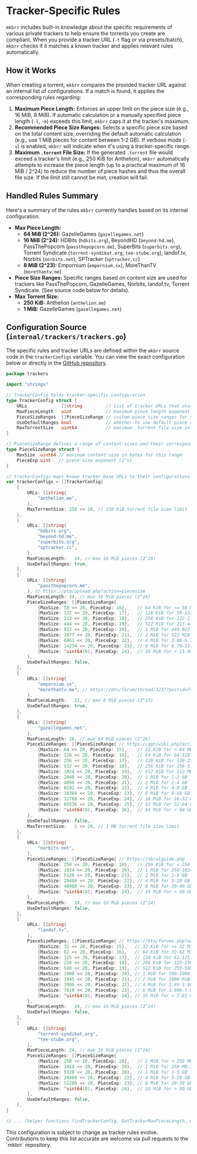 # Tracker-Specific Rules

`mkbrr` includes built-in knowledge about the specific requirements of various private trackers to help ensure the torrents you create are compliant. When you provide a tracker URL (`-t` flag or via presets/batch), `mkbrr` checks if it matches a known tracker and applies relevant rules automatically.

## How it Works

When creating a torrent, `mkbrr` compares the provided tracker URL against an internal list of configurations. If a match is found, it applies the corresponding rules regarding:

1.  **Maximum Piece Length:** Enforces an upper limit on the piece size (e.g., 16 MiB, 8 MiB). If automatic calculation or a manually specified piece length (`-l`, `-m`) exceeds this limit, `mkbrr` caps it at the tracker's maximum.
2.  **Recommended Piece Size Ranges:** Selects a specific piece size based on the total content size, overriding the default automatic calculation (e.g., use 1 MiB pieces for content between 1-2 GB). If verbose mode (`-v`) is enabled, `mkbrr` will indicate when it's using a tracker-specific range.
3.  **Maximum `.torrent` File Size:** If the generated `.torrent` file would exceed a tracker's limit (e.g., 250 KiB for Anthelion), `mkbrr` automatically attempts to increase the piece length (up to a practical maximum of 16 MiB / 2^24) to reduce the number of piece hashes and thus the overall file size. If the limit still cannot be met, creation will fail.

## Handled Rules Summary

Here's a summary of the rules `mkbrr` currently handles based on its internal configuration:

*   **Max Piece Length:**
    *   **64 MiB (2^26):** GazelleGames (`gazellegames.net`)
    *   **16 MiB (2^24):** HDBits (`hdbits.org`), BeyondHD (`beyond-hd.me`), PassThePopcorn (`passthepopcorn.me`), SuperBits (`superbits.org`), Torrent Syndicate (`torrent-syndikat.org`, `tee-stube.org`), landof.tv, Norbits (`norbits.net`), SPTracker (`sptracker.cc`)
    *   **8 MiB (2^23):** Empornium (`empornium.sx`), MoreThanTV (`morethantv.me`)
*   **Piece Size Ranges:** Specific ranges based on content size are used for trackers like PassThePopcorn, GazelleGames, Norbits, landof.tv, Torrent Syndicate. (See source code below for details).
*   **Max Torrent Size:**
    *   **250 KiB:** Anthelion (`anthelion.me`)
    *   **1 MiB:** GazelleGames (`gazellegames.net`)

## Configuration Source (`internal/trackers/trackers.go`)

The specific rules and tracker URLs are defined within the `mkbrr` source code in the `trackerConfigs` variable. You can view the exact configuration below or directly in the [GitHub repository](https://github.com/autobrr/mkbrr/blob/main/internal/trackers/trackers.go).

```go
package trackers

import "strings"

// TrackerConfig holds tracker-specific configuration
type TrackerConfig struct {
	URLs             []string         // list of tracker URLs that share this config
	MaxPieceLength   uint             // maximum piece length exponent (2^n)
	PieceSizeRanges  []PieceSizeRange // custom piece size ranges for specific content sizes
	UseDefaultRanges bool             // whether to use default piece size ranges when content size is outside custom ranges
	MaxTorrentSize   uint64           // maximum .torrent file size in bytes (0 means no limit)
}

// PieceSizeRange defines a range of content sizes and their corresponding piece size exponent
type PieceSizeRange struct {
	MaxSize  uint64 // maximum content size in bytes for this range
	PieceExp uint   // piece size exponent (2^n)
}

// trackerConfigs maps known tracker base URLs to their configurations
var trackerConfigs = []TrackerConfig{
	{
		URLs: []string{
			"anthelion.me",
		},
		MaxTorrentSize: 250 << 10, // 250 KiB torrent file size limit
	},
	{
		URLs: []string{
			"hdbits.org",
			"beyond-hd.me",
			"superbits.org",
			"sptracker.cc",
		},
		MaxPieceLength:   24, // max 16 MiB pieces (2^24)
		UseDefaultRanges: true,
	},
	{
		URLs: []string{
			"passthepopcorn.me",
		}, // https://ptp/upload.php?action=piecesize
		MaxPieceLength: 24, // max 16 MiB pieces (2^24)
		PieceSizeRanges: []PieceSizeRange{
			{MaxSize: 58 << 20, PieceExp: 16},    // 64 KiB for <= 58 MiB
			{MaxSize: 122 << 20, PieceExp: 17},   // 128 KiB for 58-122 MiB
			{MaxSize: 213 << 20, PieceExp: 18},   // 256 KiB for 122-213 MiB
			{MaxSize: 444 << 20, PieceExp: 19},   // 512 KiB for 213-444 MiB
			{MaxSize: 922 << 20, PieceExp: 20},   // 1 MiB for 444-922 MiB
			{MaxSize: 3977 << 20, PieceExp: 21},  // 2 MiB for 922 MiB-3.88 GiB
			{MaxSize: 6861 << 20, PieceExp: 22},  // 4 MiB for 3.88-6.70 GiB
			{MaxSize: 14234 << 20, PieceExp: 23}, // 8 MiB for 6.70-13.90 GiB
			{MaxSize: ^uint64(0), PieceExp: 24},  // 16 MiB for > 13.90 GiB
		},
		UseDefaultRanges: false,
	},
	{
		URLs: []string{
			"empornium.sx",
			"morethantv.me", // https://mtv/forum/thread/3237?postid=74725#post74725
		},
		MaxPieceLength:   23, // max 8 MiB pieces (2^23)
		UseDefaultRanges: true,
	},
	{
		URLs: []string{
			"gazellegames.net",
		},
		MaxPieceLength: 26, // max 64 MiB pieces (2^26)
		PieceSizeRanges: []PieceSizeRange{ // https://ggn/wiki.php?action=article&id=300
			{MaxSize: 64 << 20, PieceExp: 15},    // 32 KiB for < 64 MB
			{MaxSize: 128 << 20, PieceExp: 16},   // 64 KiB for 64-128 MB
			{MaxSize: 256 << 20, PieceExp: 17},   // 128 KiB for 128-256 MB
			{MaxSize: 512 << 20, PieceExp: 18},   // 256 KiB for 256-512 MB
			{MaxSize: 1024 << 20, PieceExp: 19},  // 512 KiB for 512 MB-1 GB
			{MaxSize: 2048 << 20, PieceExp: 20},  // 1 MiB for 1-2 GB
			{MaxSize: 4096 << 20, PieceExp: 21},  // 2 MiB for 2-4 GB
			{MaxSize: 8192 << 20, PieceExp: 22},  // 4 MiB for 4-8 GB
			{MaxSize: 16384 << 20, PieceExp: 23}, // 8 MiB for 8-16 GB
			{MaxSize: 32768 << 20, PieceExp: 24}, // 16 MiB for 16-32 GB
			{MaxSize: 65536 << 20, PieceExp: 25}, // 32 MiB for 32-64 GB
			{MaxSize: ^uint64(0), PieceExp: 26},  // 64 MiB for > 64 GB
		},
		UseDefaultRanges: false,
		MaxTorrentSize:   1 << 20, // 1 MB torrent file size limit
	},
	{
		URLs: []string{
			"norbits.net",
		},
		PieceSizeRanges: []PieceSizeRange{ // https://nb/ulguide.php
			{MaxSize: 250 << 20, PieceExp: 18},   // 256 KiB for < 250 MB
			{MaxSize: 1024 << 20, PieceExp: 20},  // 1 MiB for 250-1024 MB
			{MaxSize: 5120 << 20, PieceExp: 21},  // 2 MiB for 1-5 GB
			{MaxSize: 20480 << 20, PieceExp: 22}, // 4 MiB for 5-20 GB
			{MaxSize: 40960 << 20, PieceExp: 23}, // 8 MiB for 20-40 GB
			{MaxSize: ^uint64(0), PieceExp: 24},  // 16 MiB for > 40 GB
		},
		MaxPieceLength:   24, // max 16 MiB pieces (2^24)
		UseDefaultRanges: false,
	},
	{
		URLs: []string{
			"landof.tv",
		},
		PieceSizeRanges: []PieceSizeRange{ // https://btn/forums.php?action=viewthread&threadid=18301
			{MaxSize: 32 << 20, PieceExp: 15},   // 32 KiB for <= 32 MiB
			{MaxSize: 62 << 20, PieceExp: 16},   // 64 KiB for 32-62 MiB
			{MaxSize: 125 << 20, PieceExp: 17},  // 128 KiB for 62-125 MiB
			{MaxSize: 250 << 20, PieceExp: 18},  // 256 KiB for 125-250 MiB
			{MaxSize: 500 << 20, PieceExp: 19},  // 512 KiB for 250-500 MiB
			{MaxSize: 1000 << 20, PieceExp: 20}, // 1 MiB for 500-1000 MiB
			{MaxSize: 1945 << 20, PieceExp: 21}, // 2 MiB for 1000 MiB-1.95 GiB
			{MaxSize: 3906 << 20, PieceExp: 22}, // 4 MiB for 1.95-3.906 GiB
			{MaxSize: 7810 << 20, PieceExp: 23}, // 8 MiB for 3.906-7.81 GiB
			{MaxSize: ^uint64(0), PieceExp: 24}, // 16 MiB for > 7.81 GiB
		},
		MaxPieceLength:   24, // max 16 MiB pieces (2^24)
		UseDefaultRanges: false,
	},
	{
		URLs: []string{
			"torrent-syndikat.org",
			"tee-stube.org",
		},
		MaxPieceLength: 24, // max 16 MiB pieces (2^24)
		PieceSizeRanges: []PieceSizeRange{
			{MaxSize: 250 << 20, PieceExp: 20},   // 1 MiB for < 250 MB
			{MaxSize: 1024 << 20, PieceExp: 20},  // 1 MiB for 250 MB-1 GB
			{MaxSize: 5120 << 20, PieceExp: 20},  // 1 MiB for 1-5 GB
			{MaxSize: 20480 << 20, PieceExp: 22}, // 4 MiB for 5-20 GB
			{MaxSize: 51200 << 20, PieceExp: 23}, // 8 MiB for 20-50 GB
			{MaxSize: ^uint64(0), PieceExp: 24},  // 16 MiB for > 50 GB
		},
		UseDefaultRanges: false,
	},
}

// ... (helper functions findTrackerConfig, GetTrackerMaxPieceLength, etc. would follow)
```

<Info>
This configuration is subject to change as tracker rules evolve. Contributions to keep this list accurate are welcome via pull requests to the `mkbrr` repository.
</Info>
